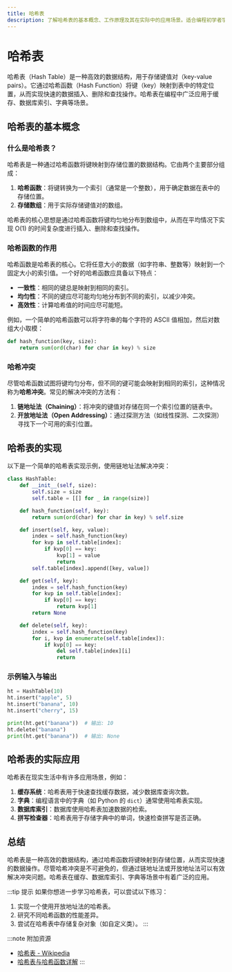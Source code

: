 ```yaml
---
title: 哈希表
description: 了解哈希表的基本概念、工作原理及其在实际中的应用场景。适合编程初学者学习数据结构的基础知识。
---
```


# 哈希表

哈希表（Hash Table）是一种高效的数据结构，用于存储键值对（key-value pairs）。它通过哈希函数（Hash Function）将键（key）映射到表中的特定位置，从而实现快速的数据插入、删除和查找操作。哈希表在编程中广泛应用于缓存、数据库索引、字典等场景。

## 哈希表的基本概念

### 什么是哈希表？

哈希表是一种通过哈希函数将键映射到存储位置的数据结构。它由两个主要部分组成：

1. **哈希函数**：将键转换为一个索引（通常是一个整数），用于确定数据在表中的存储位置。
2. **存储数组**：用于实际存储键值对的数组。

哈希表的核心思想是通过哈希函数将键均匀地分布到数组中，从而在平均情况下实现 O(1) 的时间复杂度进行插入、删除和查找操作。

### 哈希函数的作用

哈希函数是哈希表的核心。它将任意大小的数据（如字符串、整数等）映射到一个固定大小的索引值。一个好的哈希函数应具备以下特点：

- **一致性**：相同的键总是映射到相同的索引。
- **均匀性**：不同的键应尽可能均匀地分布到不同的索引，以减少冲突。
- **高效性**：计算哈希值的时间应尽可能短。

例如，一个简单的哈希函数可以将字符串的每个字符的 ASCII 值相加，然后对数组大小取模：

```python
def hash_function(key, size):
    return sum(ord(char) for char in key) % size
```

### 哈希冲突

尽管哈希函数试图将键均匀分布，但不同的键可能会映射到相同的索引，这种情况称为**哈希冲突**。常见的解决冲突的方法有：

1. **链地址法（Chaining）**：将冲突的键值对存储在同一个索引位置的链表中。
2. **开放地址法（Open Addressing）**：通过探测方法（如线性探测、二次探测）寻找下一个可用的索引位置。

## 哈希表的实现

以下是一个简单的哈希表实现示例，使用链地址法解决冲突：

```python
class HashTable:
    def __init__(self, size):
        self.size = size
        self.table = [[] for _ in range(size)]

    def hash_function(self, key):
        return sum(ord(char) for char in key) % self.size

    def insert(self, key, value):
        index = self.hash_function(key)
        for kvp in self.table[index]:
            if kvp[0] == key:
                kvp[1] = value
                return
        self.table[index].append([key, value])

    def get(self, key):
        index = self.hash_function(key)
        for kvp in self.table[index]:
            if kvp[0] == key:
                return kvp[1]
        return None

    def delete(self, key):
        index = self.hash_function(key)
        for i, kvp in enumerate(self.table[index]):
            if kvp[0] == key:
                del self.table[index][i]
                return
```

### 示例输入与输出

```python
ht = HashTable(10)
ht.insert("apple", 5)
ht.insert("banana", 10)
ht.insert("cherry", 15)

print(ht.get("banana"))  # 输出: 10
ht.delete("banana")
print(ht.get("banana"))  # 输出: None
```

## 哈希表的实际应用

哈希表在现实生活中有许多应用场景，例如：

1. **缓存系统**：哈希表用于快速查找缓存数据，减少数据库查询次数。
2. **字典**：编程语言中的字典（如 Python 的 `dict`）通常使用哈希表实现。
3. **数据库索引**：数据库使用哈希表加速数据的检索。
4. **拼写检查器**：哈希表用于存储字典中的单词，快速检查拼写是否正确。

## 总结

哈希表是一种高效的数据结构，通过哈希函数将键映射到存储位置，从而实现快速的数据操作。尽管哈希冲突是不可避免的，但通过链地址法或开放地址法可以有效解决冲突问题。哈希表在缓存、数据库索引、字典等场景中有着广泛的应用。

:::tip 提示
如果你想进一步学习哈希表，可以尝试以下练习：
1. 实现一个使用开放地址法的哈希表。
2. 研究不同哈希函数的性能差异。
3. 尝试在哈希表中存储复杂对象（如自定义类）。
:::

:::note 附加资源
- [哈希表 - Wikipedia](https://zh.wikipedia.org/wiki/哈希表)
- [哈希表与哈希函数详解](https://www.geeksforgeeks.org/hashing-data-structure/)
:::
